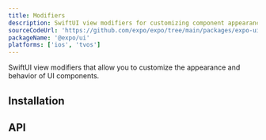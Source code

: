```yaml
---
title: Modifiers
description: SwiftUI view modifiers for customizing component appearance and behavior.
sourceCodeUrl: 'https://github.com/expo/expo/tree/main/packages/expo-ui'
packageName: '@expo/ui'
platforms: ['ios', 'tvos']
---
```



SwiftUI view modifiers that allow you to customize the appearance and behavior of UI components.

## Installation

<APIInstallSection />

## API

<APISection packageName="expo-ui/swift-ui/modifiers" />
